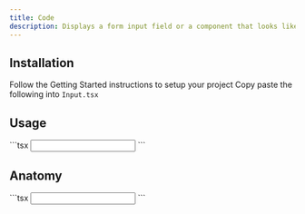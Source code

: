 ```yaml
---
title: Code
description: Displays a form input field or a component that looks like an input field.
---
```


<ComponentDemo name="Input" />

## <HeaderLink href="#installation">Installation</HeaderLink>

<Steps id="installation">

<Step className="inline-flex items-center gap-2 [&>p]:mt-0">
  Follow the
  <Link href={"/docs/getting-started"}>Getting Started</Link>
  instructions to setup your project
</Step>
<Step>
  Copy paste the following into <Code>Input.tsx</Code>
</Step>
<ComponentSource name="Input" />

</Steps>

## <HeaderLink href="#usage">Usage</HeaderLink>

<CodeCopyBlock id="usage">
  ```tsx
  <Input variants={{ size: "md" }} />
  ```
</CodeCopyBlock>

## <HeaderLink href="#anatomy">Anatomy</HeaderLink>

<CodeBlock id="anatomy">
  ```tsx
  <Input />
  ```
</CodeBlock>
